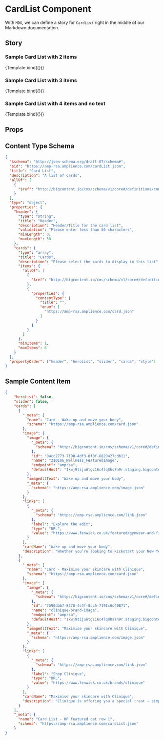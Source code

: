 
<Meta title="Components/CardList" component={CardList} />


# CardList Component

With `MDX`, we can define a story for `CardList` right in the middle of our
Markdown documentation.

## Story

### Sample Card List with 2 items

<Canvas>
  <Story 
    name="Sample Card List 2"
    args={{
    "heroList": false,
    "slider": false,
    "cards": [
      {
        "_meta": {
          "name": "Card - Wake up and move your body",
          "schema": "https://amp-rsa.amplience.com/card.json"
        },
        "image": {
          "image": {
            "_meta": {
              "schema": "http://bigcontent.io/cms/schema/v1/core#/definitions/image-link"
            },
            "id": "94cc2773-7190-4df3-8f0f-8829427cdb11",
            "name": "210106_Wellness_FeaturedImage",
            "endpoint": "amprsa",
            "defaultHost": "1kwj9tiju6tgz16c4lq8hs7n9r.staging.bigcontent.io"
          },
          "imageAltText": "Wake up and move your body",
          "_meta": {
            "schema": "https://amp-rsa.amplience.com/image.json"
          }
        },
        "links": [
          {
            "_meta": {
              "schema": "https://amp-rsa.amplience.com/link.json"
            },
            "label": "Explore the edit",
            "type": "URL",
            "value": "https://www.fenwick.co.uk/featured/gymwear-and-fitness-essentials"
          }
        ],
        "cardName": "Wake up and move your body",
        "description": "Whether you’re looking to kickstart your New Year’s resolution or are searching for ways to add health and wellness into your lifestyle, explore our Gymwear and Fitness Essentials edit. Filled with gym clothing, accessories, equipment and more."
      },
      {
        "_meta": {
          "name": "Card - Maximise your skincare with Clinique",
          "schema": "https://amp-rsa.amplience.com/card.json"
        },
        "image": {
          "image": {
            "_meta": {
              "schema": "http://bigcontent.io/cms/schema/v1/core#/definitions/image-link"
            },
            "id": "7590dbb7-8378-4c4f-8cc5-7191c6c40871",
            "name": "clinique-brand-image",
            "endpoint": "amprsa",
            "defaultHost": "1kwj9tiju6tgz16c4lq8hs7n9r.staging.bigcontent.io"
          },
          "imageAltText": "Maximise your skincare with Clinique",
          "_meta": {
            "schema": "https://amp-rsa.amplience.com/image.json"
          }
        },
        "links": [
          {
            "_meta": {
              "schema": "https://amp-rsa.amplience.com/link.json"
            },
            "label": "Shop Clinique",
            "type": "URL",
            "value": "https://www.fenwick.co.uk/brands/clinique"
          }
        ],
        "cardName": "Maximise your skincare with Clinique",
        "description": "Clinique is offering you a special treat – simply purchase any 2 Clinique products, one to be Skincare or Foundation and receive an exclusive 7-piece Clinique Beauty Bag as a complimentary gift. With everything from skincare to bath & bodycare, shop to discover effective formulas that deliver remarkable results."
      }
    ],
    "_meta": {
      "name": "Card List - HP featured cat row 1",
      "schema": "https://amp-rsa.amplience.com/cardList.json"
    }
  }}>
      {Template.bind({})}
  </Story>
</Canvas>

### Sample Card List with 3 items

<Canvas>
  <Story 
    name="Sample Card List 3"
    args={{
    "heroList": false,
    "slider": false,
    "cards": [
      {
        "_meta": {
          "name": "Card - Wake up and move your body",
          "schema": "https://amp-rsa.amplience.com/card.json"
        },
        "image": {
          "image": {
            "_meta": {
              "schema": "http://bigcontent.io/cms/schema/v1/core#/definitions/image-link"
            },
            "id": "94cc2773-7190-4df3-8f0f-8829427cdb11",
            "name": "210106_Wellness_FeaturedImage",
            "endpoint": "amprsa",
            "defaultHost": "1kwj9tiju6tgz16c4lq8hs7n9r.staging.bigcontent.io"
          },
          "imageAltText": "Wake up and move your body",
          "_meta": {
            "schema": "https://amp-rsa.amplience.com/image.json"
          }
        },
        "links": [
          {
            "_meta": {
              "schema": "https://amp-rsa.amplience.com/link.json"
            },
            "label": "Explore the edit",
            "type": "URL",
            "value": "https://www.fenwick.co.uk/featured/gymwear-and-fitness-essentials"
          }
        ],
        "cardName": "Wake up and move your body",
        "description": "Whether you’re looking to kickstart your New Year’s resolution or are searching for ways to add health and wellness into your lifestyle, explore our Gymwear and Fitness Essentials edit. Filled with gym clothing, accessories, equipment and more."
      },
      {
        "_meta": {
          "name": "Card - Maximise your skincare with Clinique",
          "schema": "https://amp-rsa.amplience.com/card.json"
        },
        "image": {
          "image": {
            "_meta": {
              "schema": "http://bigcontent.io/cms/schema/v1/core#/definitions/image-link"
            },
            "id": "7590dbb7-8378-4c4f-8cc5-7191c6c40871",
            "name": "clinique-brand-image",
            "endpoint": "amprsa",
            "defaultHost": "1kwj9tiju6tgz16c4lq8hs7n9r.staging.bigcontent.io"
          },
          "imageAltText": "Maximise your skincare with Clinique",
          "_meta": {
            "schema": "https://amp-rsa.amplience.com/image.json"
          }
        },
        "links": [
          {
            "_meta": {
              "schema": "https://amp-rsa.amplience.com/link.json"
            },
            "label": "Shop Clinique",
            "type": "URL",
            "value": "https://www.fenwick.co.uk/brands/clinique"
          }
        ],
        "cardName": "Maximise your skincare with Clinique",
        "description": "Clinique is offering you a special treat – simply purchase any 2 Clinique products, one to be Skincare or Foundation and receive an exclusive 7-piece Clinique Beauty Bag as a complimentary gift. With everything from skincare to bath & bodycare, shop to discover effective formulas that deliver remarkable results."
      },
      {
        "_meta": {
          "name": "Card - Wake up and move your body",
          "schema": "https://amp-rsa.amplience.com/card.json"
        },
        "image": {
          "image": {
            "_meta": {
              "schema": "http://bigcontent.io/cms/schema/v1/core#/definitions/image-link"
            },
            "id": "94cc2773-7190-4df3-8f0f-8829427cdb11",
            "name": "210106_Wellness_FeaturedImage",
            "endpoint": "amprsa",
            "defaultHost": "1kwj9tiju6tgz16c4lq8hs7n9r.staging.bigcontent.io"
          },
          "imageAltText": "Wake up and move your body",
          "_meta": {
            "schema": "https://amp-rsa.amplience.com/image.json"
          }
        },
        "links": [
          {
            "_meta": {
              "schema": "https://amp-rsa.amplience.com/link.json"
            },
            "label": "Explore the edit",
            "type": "URL",
            "value": "https://www.fenwick.co.uk/featured/gymwear-and-fitness-essentials"
          }
        ],
        "cardName": "Wake up and move your body",
        "description": "Whether you’re looking to kickstart your New Year’s resolution or are searching for ways to add health and wellness into your lifestyle, explore our Gymwear and Fitness Essentials edit. Filled with gym clothing, accessories, equipment and more."
      }
    ],
    "_meta": {
      "name": "Card List - HP featured cat row 1",
      "schema": "https://amp-rsa.amplience.com/cardList.json"
    }
  }}>
      {Template.bind({})}
  </Story>
</Canvas>

### Sample Card List with 4 items and no text

<Canvas>
  <Story 
    name="Sample Card List 4"
    args={{
    "heroList": false,
    "slider": false,
    "cards": [
      {
        "_meta": {
          "name": "Card - Wake up and move your body",
          "schema": "https://amp-rsa.amplience.com/card.json"
        },
        "image": {
          "image": {
            "_meta": {
              "schema": "http://bigcontent.io/cms/schema/v1/core#/definitions/image-link"
            },
            "id": "94cc2773-7190-4df3-8f0f-8829427cdb11",
            "name": "210106_Wellness_FeaturedImage",
            "endpoint": "amprsa",
            "defaultHost": "1kwj9tiju6tgz16c4lq8hs7n9r.staging.bigcontent.io"
          },
          "imageAltText": "Wake up and move your body",
          "_meta": {
            "schema": "https://amp-rsa.amplience.com/image.json"
          }
        },
        "links": [
          {
            "_meta": {
              "schema": "https://amp-rsa.amplience.com/link.json"
            },
            "label": "Explore the edit",
            "type": "URL",
            "value": "https://www.fenwick.co.uk/featured/gymwear-and-fitness-essentials"
          }
        ]
      },
      {
        "_meta": {
          "name": "Card - Maximise your skincare with Clinique",
          "schema": "https://amp-rsa.amplience.com/card.json"
        },
        "image": {
          "image": {
            "_meta": {
              "schema": "http://bigcontent.io/cms/schema/v1/core#/definitions/image-link"
            },
            "id": "7590dbb7-8378-4c4f-8cc5-7191c6c40871",
            "name": "clinique-brand-image",
            "endpoint": "amprsa",
            "defaultHost": "1kwj9tiju6tgz16c4lq8hs7n9r.staging.bigcontent.io"
          },
          "imageAltText": "Maximise your skincare with Clinique",
          "_meta": {
            "schema": "https://amp-rsa.amplience.com/image.json"
          }
        },
        "links": [
          {
            "_meta": {
              "schema": "https://amp-rsa.amplience.com/link.json"
            },
            "label": "Shop Clinique",
            "type": "URL",
            "value": "https://www.fenwick.co.uk/brands/clinique"
          }
        ]
      },
      {
        "_meta": {
          "name": "Card - Wake up and move your body",
          "schema": "https://amp-rsa.amplience.com/card.json"
        },
        "image": {
          "image": {
            "_meta": {
              "schema": "http://bigcontent.io/cms/schema/v1/core#/definitions/image-link"
            },
            "id": "94cc2773-7190-4df3-8f0f-8829427cdb11",
            "name": "210106_Wellness_FeaturedImage",
            "endpoint": "amprsa",
            "defaultHost": "1kwj9tiju6tgz16c4lq8hs7n9r.staging.bigcontent.io"
          },
          "imageAltText": "Wake up and move your body",
          "_meta": {
            "schema": "https://amp-rsa.amplience.com/image.json"
          }
        },
        "links": [
          {
            "_meta": {
              "schema": "https://amp-rsa.amplience.com/link.json"
            },
            "label": "Explore the edit",
            "type": "URL",
            "value": "https://www.fenwick.co.uk/featured/gymwear-and-fitness-essentials"
          }
        ]
      },
      {
        "_meta": {
          "name": "Card - Maximise your skincare with Clinique",
          "schema": "https://amp-rsa.amplience.com/card.json"
        },
        "image": {
          "image": {
            "_meta": {
              "schema": "http://bigcontent.io/cms/schema/v1/core#/definitions/image-link"
            },
            "id": "7590dbb7-8378-4c4f-8cc5-7191c6c40871",
            "name": "clinique-brand-image",
            "endpoint": "amprsa",
            "defaultHost": "1kwj9tiju6tgz16c4lq8hs7n9r.staging.bigcontent.io"
          },
          "imageAltText": "Maximise your skincare with Clinique",
          "_meta": {
            "schema": "https://amp-rsa.amplience.com/image.json"
          }
        },
        "links": [
          {
            "_meta": {
              "schema": "https://amp-rsa.amplience.com/link.json"
            },
            "label": "Shop Clinique",
            "type": "URL",
            "value": "https://www.fenwick.co.uk/brands/clinique"
          }
        ]
      }
    ],
    "_meta": {
      "name": "Card List - HP featured cat row 1",
      "schema": "https://amp-rsa.amplience.com/cardList.json"
    }
  }}>
      {Template.bind({})}
  </Story>
</Canvas>

## Props

<Props of={CardList} />

## Content Type Schema

```json
{ 
  "$schema": "http://json-schema.org/draft-07/schema#",
  "$id": "https://amp-rsa.amplience.com/cardList.json",
  "title": "Card List",
  "description": "A list of cards",
  "allOf": [
    {
      "$ref": "http://bigcontent.io/cms/schema/v1/core#/definitions/content"
    }
  ],
  "type": "object",
  "properties": {
    "header": {
      "type": "string",
      "title": "Header",
      "description": "Header/Title for the card list",
      "validation": "Please enter less than 50 characters",
      "minLength": 0,
      "maxLength": 50
    },
    "cards": {
      "type": "array",
      "title": "Cards",
      "description": "Please select the cards to display in this list",
      "items": {
        "allOf": [
          {
            "$ref": "http://bigcontent.io/cms/schema/v1/core#/definitions/content-link"
          },
          {
            "properties": {
              "contentType": {
                "title": "",
                "enum": [
                  "https://amp-rsa.amplience.com/card.json"
                ]
              }
            }
          }
        ]
      },
      "minItems": 1,
      "maxItems": 6
    }
  },
  "propertyOrder": ["header", "heroList", "slider", "cards", "style"]
}
```

## Sample Content Item

```json
{
    "heroList": false,
    "slider": false,
    "cards": [
      {
        "_meta": {
          "name": "Card - Wake up and move your body",
          "schema": "https://amp-rsa.amplience.com/card.json"
        },
        "image": {
          "image": {
            "_meta": {
              "schema": "http://bigcontent.io/cms/schema/v1/core#/definitions/image-link"
            },
            "id": "94cc2773-7190-4df3-8f0f-8829427cdb11",
            "name": "210106_Wellness_FeaturedImage",
            "endpoint": "amprsa",
            "defaultHost": "1kwj9tiju6tgz16c4lq8hs7n9r.staging.bigcontent.io"
          },
          "imageAltText": "Wake up and move your body",
          "_meta": {
            "schema": "https://amp-rsa.amplience.com/image.json"
          }
        },
        "links": [
          {
            "_meta": {
              "schema": "https://amp-rsa.amplience.com/link.json"
            },
            "label": "Explore the edit",
            "type": "URL",
            "value": "https://www.fenwick.co.uk/featured/gymwear-and-fitness-essentials"
          }
        ],
        "cardName": "Wake up and move your body",
        "description": "Whether you’re looking to kickstart your New Year’s resolution or are searching for ways to add health and wellness into your lifestyle, explore our Gymwear and Fitness Essentials edit. Filled with gym clothing, accessories, equipment and more."
      },
      {
        "_meta": {
          "name": "Card - Maximise your skincare with Clinique",
          "schema": "https://amp-rsa.amplience.com/card.json"
        },
        "image": {
          "image": {
            "_meta": {
              "schema": "http://bigcontent.io/cms/schema/v1/core#/definitions/image-link"
            },
            "id": "7590dbb7-8378-4c4f-8cc5-7191c6c40871",
            "name": "clinique-brand-image",
            "endpoint": "amprsa",
            "defaultHost": "1kwj9tiju6tgz16c4lq8hs7n9r.staging.bigcontent.io"
          },
          "imageAltText": "Maximise your skincare with Clinique",
          "_meta": {
            "schema": "https://amp-rsa.amplience.com/image.json"
          }
        },
        "links": [
          {
            "_meta": {
              "schema": "https://amp-rsa.amplience.com/link.json"
            },
            "label": "Shop Clinique",
            "type": "URL",
            "value": "https://www.fenwick.co.uk/brands/clinique"
          }
        ],
        "cardName": "Maximise your skincare with Clinique",
        "description": "Clinique is offering you a special treat – simply purchase any 2 Clinique products, one to be Skincare or Foundation and receive an exclusive 7-piece Clinique Beauty Bag as a complimentary gift. With everything from skincare to bath & bodycare, shop to discover effective formulas that deliver remarkable results."
      }
    ],
    "_meta": {
      "name": "Card List - HP featured cat row 1",
      "schema": "https://amp-rsa.amplience.com/cardList.json"
    }
}
```